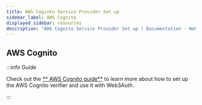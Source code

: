 ```yaml
---
title: AWS Coginto Service Provider Set up
sidebar_label: AWS Cognito
displayed_sidebar: resources
description: "AWS Cognito Service Provider Set up | Documentation - Web3Auth"
---
```



## AWS Cognito

<SetupAWSCognitoVerifier />

:::info Guide

Check out the [** AWS Cognito guide**](/guides/cognito) to learn more about how to set up the AWS
Cognito verifier and use it with Web3Auth.

:::
